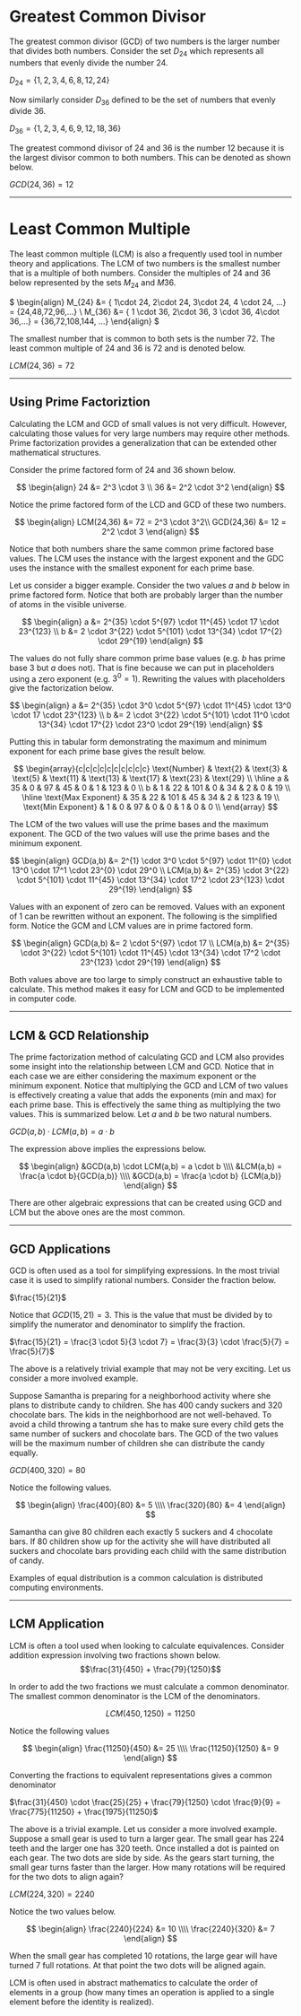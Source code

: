 # Greatest Common Divisor 

The greatest common divisor (GCD) of two numbers is the larger number that divides both numbers. Consider the set $D_{24}$ which  represents all numbers that evenly divide the number 24.

$D_{24} = \{1,2,3,4,6,8,12,24\}$

Now similarly consider $D_{36}$ defined to be the set of numbers that evenly divide 36.

$D_{36} = \{1,2,3,4,6,9,12,18,36\}$

The greatest commond divisor of 24 and 36 is the number 12 because it is the largest divisor common to both numbers. This can be denoted as shown below.

$GCD(24,36) = 12$

---

# Least Common Multiple 

The least common multiple (LCM) is also a frequently used tool in number theory and applications. The LCM of two numbers is the smallest number that is a multiple of both numbers. Consider the multiples of 24 and 36 below represented by the sets $M_{24}$ and $M{36}$. 

$
\begin{align}
M_{24} &= \{ 1\cdot 24, 2\cdot 24, 3\cdot 24, 4 \cdot 24, ...\} = \{24,48,72,96,...\} \\
M_{36} &= \{ 1 \cdot 36, 2\cdot 36, 3 \cdot 36, 4\cdot 36,...\} = \{36,72,108,144, ...\}
\end{align}
$

The smallest number that is common to both sets is the number 72.  The least common multiple of 24 and 36 is 72 and is denoted below.

$LCM(24,36) = 72$

---

## Using Prime Factoriztion

Calculating the LCM and GCD of small values is not very difficult.  However, calculating those values for very large numbers may require other methods.  Prime factorization provides a generalization that can be extended other mathematical structures.  

Consider the prime factored form of 24 and 36 shown below.

$$
\begin{align}
24 &= 2^3 \cdot 3 \\
36 &= 2^2 \cdot 3^2
\end{align}
$$

Notice the prime factored form of the LCD and GCD of these two numbers.

$$
\begin{align}
LCM(24,36) &= 72 = 2^3 \cdot 3^2\\
GCD(24,36) &= 12 = 2^2 \cdot 3
\end{align}
$$

Notice that both numbers share the same common prime factored base values. The LCM uses the instance with the largest exponent and the GDC uses the instance with the smallest exponent for each prime base.


Let us consider a bigger example.  Consider the two values $a$ and $b$ below in prime factored form. Notice that both are probably larger than the number of atoms in the visible universe.

$$
\begin{align}
a &= 2^{35} \cdot 5^{97} \cdot 11^{45} \cdot 17 \cdot 23^{123} \\
b &= 2 \cdot 3^{22} \cdot 5^{101} \cdot 13^{34} \cdot 17^{2} \cdot 29^{19}
\end{align}
$$

The values do not fully share common prime base values (e.g. $b$ has prime base 3 but $a$ does not).  That is fine because we can put in placeholders using a zero exponent (e.g. $3^0 = 1$).  Rewriting the values with placeholders give the factorization below. 

$$
\begin{align}
a &= 2^{35} \cdot 3^0    \cdot 5^{97}  \cdot 11^{45} \cdot 13^0    \cdot 17     \cdot 23^{123} \\
b &= 2      \cdot 3^{22} \cdot 5^{101} \cdot 11^0    \cdot 13^{34} \cdot 17^{2} \cdot 23^0     \cdot 29^{19}
\end{align}
$$

Putting this in tabular form demonstrating the maximum and minimum exponent for each prime base gives the result below.

$$
\begin{array}{c|c|c|c|c|c|c|c|c|c}
\text{Number} & \text{2} & \text{3} & \text{5} & \text{11} & \text{13} & \text{17} & \text{23} & \text{29} \\
\hline
a & 35 & 0 & 97 & 45 & 0 & 1 & 123 & 0 \\
b & 1 & 22 & 101 & 0 & 34 & 2 & 0 & 19 \\
\hline
\text{Max Exponent} & 35 & 22 & 101 & 45 & 34 & 2 & 123 & 19 \\
\text{Min Exponent} & 1 & 0 & 97 & 0 & 0 & 1 & 0 & 0 \\
\end{array}
$$

The LCM of the two values will use the prime bases and the maximum exponent.  The GCD of the two values will use the prime bases and the minimum exponent.  

$$
\begin{align}
GCD(a,b) &= 2^{1} \cdot 3^0    \cdot 5^{97}  \cdot 11^{0} \cdot 13^0    \cdot 17^1     \cdot 23^{0} \cdot 29^0 \\
LCM(a,b) &= 2^{35} \cdot 3^{22}    \cdot 5^{101}  \cdot 11^{45} \cdot 13^{34}    \cdot 17^2     \cdot 23^{123} \cdot 29^{19}
\end{align}
$$

Values with an exponent of zero can be removed. Values with an exponent of 1 can be rewritten without an exponent. The following is the simplified form.  Notice the GCM and LCM values are in prime factored form.

$$
\begin{align}
GCD(a,b) &= 2    \cdot 5^{97}   \cdot 17  \\
LCM(a,b) &= 2^{35} \cdot 3^{22}    \cdot 5^{101}  \cdot 11^{45} \cdot 13^{34}    \cdot 17^2     \cdot 23^{123} \cdot 29^{19}
\end{align}
$$

Both values above are too large to simply construct an exhaustive table to calculate.  This method makes it easy for LCM and GCD to be implemented in computer code.

---

## LCM & GCD Relationship

The prime factorization method of calculating GCD and LCM also provides some insight into the relationship between LCM and GCD.   Notice that in each case we are either considering the maximum exponent or the minimum exponent.  Notice that multiplying the GCD and LCM of two values is effectively creating a value that adds the exponents (min and max) for each prime base. This is effectively the same thing as multiplying the two values.   This is summarized below. Let $a$ and $b$ be two natural numbers. 

$GCD(a,b) \cdot LCM(a,b) = a \cdot b$

The expression above implies the expressions below. 

$$
\begin{align}
&GCD(a,b) \cdot LCM(a,b) = a \cdot b \\\\
&LCM(a,b) = \frac{a \cdot b}{GCD(a,b)} \\\\
&GCD(a,b) = \frac{a \cdot b} {LCM(a,b)}
\end{align}
$$

There are other algebraic expressions that can be created using GCD and LCM but the above ones are the most common. 

---

## GCD Applications 

GCD is often used as a tool for simplifying expressions.  In the most trivial case it is used to simplify rational numbers.  Consider the fraction below.

$\frac{15}{21}$

Notice that $GCD(15,21) = 3$.  This is the value that must be divided by to simplify the numerator and denominator to simplify the fraction. 

$\frac{15}{21} = \frac{3 \cdot 5}{3 \cdot 7} = \frac{3}{3} \cdot \frac{5}{7} = \frac{5}{7}$

The above is a relatively trivial example that may not be very exciting. Let us consider a more involved example.


Suppose Samantha is preparing for a neighborhood activity where she plans to distribute candy to children.  She has 400 candy suckers and 320 chocolate bars.  The kids in the neighborhood are not well-behaved.  To avoid a child throwing a tantrum she has to make sure every child gets the same number of suckers and chocolate bars.   The GCD of the two values will be the maximum number of children she can distribute the candy equally.

$GCD(400,320) = 80$

Notice the following values. 

$$
\begin{align}
\frac{400}{80} &= 5 \\\\
\frac{320}{80} &= 4
\end{align}
$$

Samantha can give 80 children each exactly 5 suckers and 4 chocolate bars.  If 80 children show up for the activity she will have distributed all suckers and chocolate bars providing each child with the same distribution of candy. 

Examples of equal distribution is a common calculation is distributed computing environments.

---

## LCM Application 

LCM is often a tool used when looking to calculate equivalences.  Consider addition expression involving two fractions shown below. 
$$\frac{31}{450} + \frac{79}{1250}$$

In order to add the two fractions we must calculate a common denominator.  The smallest common denominator is the LCM of the denominators. 

$$LCM(450,1250) = 11250$$

Notice the following values 

$$
\begin{align}
\frac{11250}{450} &= 25 \\\\
\frac{11250}{1250} &= 9
\end{align}
$$

Converting the fractions to equivalent representations gives a common denominator 

$\frac{31}{450} \cdot \frac{25}{25} + \frac{79}{1250} \cdot \frac{9}{9} = \frac{775}{11250} + \frac{1975}{11250}$

The above is a trivial example. Let us consider a more involved example. Suppose a small gear is used to turn a larger gear.  The small gear has 224 teeth and the larger one has 320 teeth. Once installed a dot is painted on each gear.  The two dots are side by side.  As the gears start turning, the small gear turns faster than the larger.  How many rotations will be required for the two dots to align again? 

$LCM(224,320) = 2240$

Notice the two values below.

$$
\begin{align}
\frac{2240}{224} &= 10 \\\\
\frac{2240}{320} &= 7
\end{align}
$$

When the small gear has completed 10 rotations, the large gear will have turned 7 full rotations. At that point the two dots will be aligned again. 

LCM is often used in abstract mathematics to calculate the order of elements in a group (how many times an operation is applied to a single element before the identity is realized).